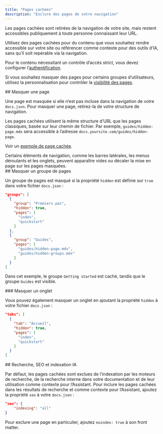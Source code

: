 ```yaml
---
title: "Pages cachées"
description: "Exclure des pages de votre navigation"
---
```


Les pages cachées sont retirées de la navigation de votre site, mais restent accessibles publiquement à toute personne connaissant leur URL.

Utilisez des pages cachées pour du contenu que vous souhaitez rendre accessible sur votre site ou référencer comme contexte pour des outils d’IA, sans qu’il soit repérable via la navigation.

Pour le contenu nécessitant un contrôle d’accès strict, vous devez configurer l’[authentification](/fr/deploy/authentication-setup).

Si vous souhaitez masquer des pages pour certains groupes d’utilisateurs, utilisez la personnalisation pour contrôler la [visibilité des pages](/fr/authentication-personalization/overview#page-visibility).

<div id="hiding-a-page">
  ## Masquer une page
</div>

Une page est masquée si elle n’est pas incluse dans la navigation de votre `docs.json`. Pour masquer une page, retirez-la de votre structure de navigation.

Les pages cachées utilisent la même structure d’URL que les pages classiques, basée sur leur chemin de fichier. Par exemple, `guides/hidden-page.mdx` sera accessible à l’adresse `docs.yoursite.com/guides/hidden-page`.

Voir un [exemple de page cachée](/fr/organize/hidden-page-example).

<Note>
  Certains éléments de navigation, comme les barres latérales, les menus déroulants et les onglets, peuvent apparaître vides ou décaler la mise en page sur les pages masquées.
</Note>

<div id="hiding-a-group-of-pages">
  ## Masquer un groupe de pages
</div>

Un groupe de pages est masqué si la propriété `hidden` est définie sur `true` dans votre fichier `docs.json` :

```json highlight={4}
"groups": [
  {
    "group": "Premiers pas",
    "hidden": true,
    "pages": [
      "index",
      "quickstart"
    ]
  },
  {
    "group": "Guides",
    "pages": [
      "guides/hidden-page.mdx",
      "guides/hidden-groups.mdx"
    ]
  }
]
```

Dans cet exemple, le groupe `Getting started` est caché, tandis que le groupe `Guides` est visible.

<div id="hiding-a-tab">
  ### Masquer un onglet
</div>

Vous pouvez également masquer un onglet en ajoutant la propriété `hidden` à votre fichier `docs.json` :

```json highlight={4}
"tabs": [
  {
    "tab": "Accueil",
    "hidden": true,
    "pages": [
      "index",
      "quickstart"
    ]
  }
]
```

<div id="search-seo-and-ai-indexing">
  ## Recherche, SEO et indexation IA
</div>

Par défaut, les pages cachées sont exclues de l’indexation par les moteurs de recherche, de la recherche interne dans votre documentation et de leur utilisation comme contexte pour l’Assistant. Pour inclure les pages cachées dans les résultats de recherche et comme contexte pour l’Assistant, ajoutez la propriété `seo` à votre `docs.json` :

```json
"seo": {
    "indexing": "all"
}
```

Pour exclure une page en particulier, ajoutez `noindex: true` à son front matter.

